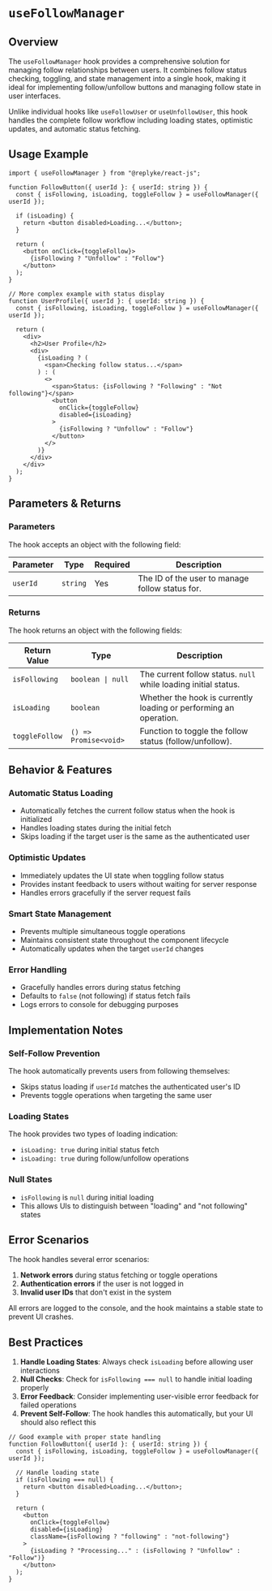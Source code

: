 # `useFollowManager`

## Overview

The `useFollowManager` hook provides a comprehensive solution for managing follow relationships between users. It combines follow status checking, toggling, and state management into a single hook, making it ideal for implementing follow/unfollow buttons and managing follow state in user interfaces.

Unlike individual hooks like `useFollowUser` or `useUnfollowUser`, this hook handles the complete follow workflow including loading states, optimistic updates, and automatic status fetching.

## Usage Example

```tsx
import { useFollowManager } from "@replyke/react-js";

function FollowButton({ userId }: { userId: string }) {
  const { isFollowing, isLoading, toggleFollow } = useFollowManager({ userId });

  if (isLoading) {
    return <button disabled>Loading...</button>;
  }

  return (
    <button onClick={toggleFollow}>
      {isFollowing ? "Unfollow" : "Follow"}
    </button>
  );
}

// More complex example with status display
function UserProfile({ userId }: { userId: string }) {
  const { isFollowing, isLoading, toggleFollow } = useFollowManager({ userId });

  return (
    <div>
      <h2>User Profile</h2>
      <div>
        {isLoading ? (
          <span>Checking follow status...</span>
        ) : (
          <>
            <span>Status: {isFollowing ? "Following" : "Not following"}</span>
            <button
              onClick={toggleFollow}
              disabled={isLoading}
            >
              {isFollowing ? "Unfollow" : "Follow"}
            </button>
          </>
        )}
      </div>
    </div>
  );
}
```

## Parameters & Returns

### Parameters

The hook accepts an object with the following field:

| Parameter | Type     | Required | Description                              |
|-----------|----------|----------|------------------------------------------|
| `userId`  | `string` | Yes      | The ID of the user to manage follow status for. |

### Returns

The hook returns an object with the following fields:

| Return Value   | Type                 | Description                                                        |
|----------------|----------------------|--------------------------------------------------------------------|
| `isFollowing`  | `boolean \| null`    | The current follow status. `null` while loading initial status.    |
| `isLoading`    | `boolean`            | Whether the hook is currently loading or performing an operation.  |
| `toggleFollow` | `() => Promise<void>`| Function to toggle the follow status (follow/unfollow).           |

## Behavior & Features

### Automatic Status Loading
- Automatically fetches the current follow status when the hook is initialized
- Handles loading states during the initial fetch
- Skips loading if the target user is the same as the authenticated user

### Optimistic Updates
- Immediately updates the UI state when toggling follow status
- Provides instant feedback to users without waiting for server response
- Handles errors gracefully if the server request fails

### Smart State Management
- Prevents multiple simultaneous toggle operations
- Maintains consistent state throughout the component lifecycle
- Automatically updates when the target `userId` changes

### Error Handling
- Gracefully handles errors during status fetching
- Defaults to `false` (not following) if status fetch fails
- Logs errors to console for debugging purposes

## Implementation Notes

### Self-Follow Prevention
The hook automatically prevents users from following themselves:
- Skips status loading if `userId` matches the authenticated user's ID
- Prevents toggle operations when targeting the same user

### Loading States
The hook provides two types of loading indication:
- `isLoading: true` during initial status fetch
- `isLoading: true` during follow/unfollow operations

### Null States
- `isFollowing` is `null` during initial loading
- This allows UIs to distinguish between "loading" and "not following" states

## Error Scenarios

The hook handles several error scenarios:
1. **Network errors** during status fetching or toggle operations
2. **Authentication errors** if the user is not logged in
3. **Invalid user IDs** that don't exist in the system

All errors are logged to the console, and the hook maintains a stable state to prevent UI crashes.

## Best Practices

1. **Handle Loading States**: Always check `isLoading` before allowing user interactions
2. **Null Checks**: Check for `isFollowing === null` to handle initial loading properly
3. **Error Feedback**: Consider implementing user-visible error feedback for failed operations
4. **Prevent Self-Follow**: The hook handles this automatically, but your UI should also reflect this

```tsx
// Good example with proper state handling
function FollowButton({ userId }: { userId: string }) {
  const { isFollowing, isLoading, toggleFollow } = useFollowManager({ userId });

  // Handle loading state
  if (isFollowing === null) {
    return <button disabled>Loading...</button>;
  }

  return (
    <button
      onClick={toggleFollow}
      disabled={isLoading}
      className={isFollowing ? "following" : "not-following"}
    >
      {isLoading ? "Processing..." : (isFollowing ? "Unfollow" : "Follow")}
    </button>
  );
}
```